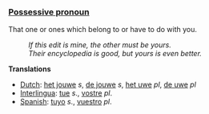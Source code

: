 ===[[Possessive pronoun]]===

That one or ones which belong to or have to do with you. 
:''If this edit is mine, the other must be yours.'' 
:''Their encyclopedia is good, but yours is even better.''

'''Translations'''
*[[Dutch]]: [[het jouwe]] ''s'', [[de jouwe]] ''s'', [[het uwe]] ''pl'', [[de uwe]] ''pl''
*[[Interlingua]]: [[tue]] ''s''., [[vostre]] ''pl''.
*[[Spanish]]: [[tuyo]] ''s''., [[vuestro]] ''pl''.